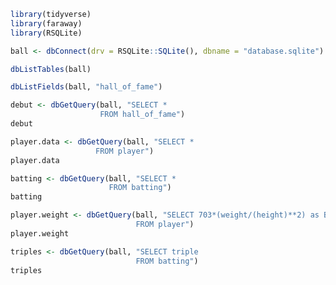 ```r
library(tidyverse)
library(faraway)
library(RSQLite)
```

```r
ball <- dbConnect(drv = RSQLite::SQLite(), dbname = "database.sqlite")
```


```r
dbListTables(ball)
```

```r
dbListFields(ball, "hall_of_fame")
```
```r
debut <- dbGetQuery(ball, "SELECT *
                    FROM hall_of_fame")
debut
```


```r
player.data <- dbGetQuery(ball, "SELECT *
                   FROM player")
player.data
```

```r
batting <- dbGetQuery(ball, "SELECT *
                      FROM batting")
batting
```


```r
player.weight <- dbGetQuery(ball, "SELECT 703*(weight/(height)**2) as BMI
                            FROM player")
player.weight
```
```r
triples <- dbGetQuery(ball, "SELECT triple
                            FROM batting")
triples
```


